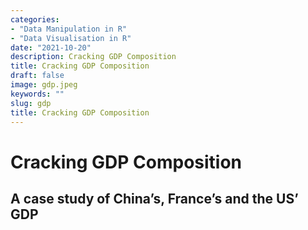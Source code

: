 ```yaml
---
categories:  
- "Data Manipulation in R"
- "Data Visualisation in R"
date: "2021-10-20"
description: Cracking GDP Composition 
title: Cracking GDP Composition
draft: false
image: gdp.jpeg 
keywords: ""
slug: gdp
title: Cracking GDP Composition
---
```


# Cracking GDP Composition

## A case study of China's, France's and the US' GDP


